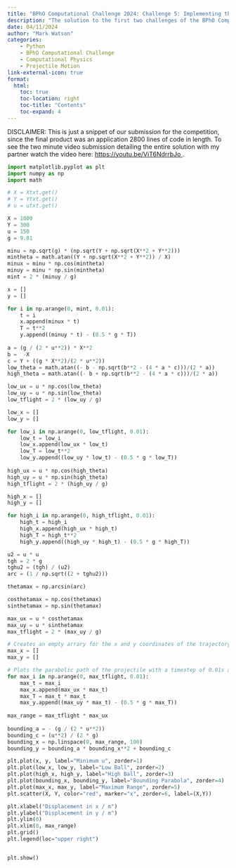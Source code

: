 ```yaml
---
title: "BPhO Computational Challenge 2024: Challenge 5: Implementing the Bounding Parabola to the Projectile Model"
description: "The solution to the first two challenges of the BPhO Computational Challenge, an analytical projectile model which creates a trajectory and outputs time of flight, range and the apogee."
date: 04/11/2024
author: "Mark Watson"
categories: 
    - Python 
    - BPhO Computational Challenge
    - Computational Physics
    - Projectile Motion
link-external-icon: true
format:
  html:
    toc: true
    toc-location: right
    toc-title: "Contents"
    toc-expand: 4
---
```

DISCLAIMER: This is just a snippet of our submission for the competition, since the final product was an application 2800 lines of code in length. To see the two minute video submission detailing the entire solution with my partner watch the video here: <a href = "https://youtu.be/ViT6NdrrbJo" target="_blank"> https://youtu.be/ViT6NdrrbJo </a>. 

```python
import matplotlib.pyplot as plt
import numpy as np
import math

# X = Xtxt.get()
# Y = Ytxt.get()
# u = utxt.get()

X = 1000
Y = 300
u = 150
g = 9.81

minu = np.sqrt(g) * (np.sqrt(Y + np.sqrt(X**2 + Y**2)))
mintheta = math.atan((Y + np.sqrt(X**2 + Y**2)) / X)
minux = minu * np.cos(mintheta)
minuy = minu * np.sin(mintheta)
mint = 2 * (minuy / g)

x = []
y = []

for i in np.arange(0, mint, 0.01):
    t = i
    x.append(minux * t)
    T = t**2
    y.append((minuy * t) - (0.5 * g * T))
    
a = (g / (2 * u**2)) * X**2
b =  -X
c = Y + ((g * X**2)/(2 * u**2))
low_theta = math.atan((- b - np.sqrt(b**2 - (4 * a * c)))/(2 * a))
high_theta = math.atan((- b + np.sqrt(b**2 - (4 * a * c)))/(2 * a))

low_ux = u * np.cos(low_theta)
low_uy = u * np.sin(low_theta)
low_tflight = 2 * (low_uy / g)

low_x = []
low_y = []

for low_i in np.arange(0, low_tflight, 0.01):
    low_t = low_i
    low_x.append(low_ux * low_t)
    low_T = low_t**2
    low_y.append((low_uy * low_t) - (0.5 * g * low_T))
    
high_ux = u * np.cos(high_theta)
high_uy = u * np.sin(high_theta)
high_tflight = 2 * (high_uy / g)

high_x = []
high_y = []

for high_i in np.arange(0, high_tflight, 0.01):
    high_t = high_i
    high_x.append(high_ux * high_t)
    high_T = high_t**2
    high_y.append((high_uy * high_t) - (0.5 * g * high_T))

u2 = u * u
tgh = 2 * g
tghu2 = (tgh) / (u2)
arc = (1 / np.sqrt((2 + tghu2)))

thetamax = np.arcsin(arc)

costhetamax = np.cos(thetamax)
sinthetamax = np.sin(thetamax)

max_ux = u * costhetamax
max_uy = u * sinthetamax
max_tflight = 2 * (max_uy / g)

# Creates an empty arrary for the x and y coordinates of the trajectory
max_x = []
max_y = []

# Plots the parabolic path of the projectile with a timestep of 0.01s and an interval of 10s
for max_i in np.arange(0, max_tflight, 0.01):
    max_t = max_i
    max_x.append(max_ux * max_t)
    max_T = max_t * max_t
    max_y.append((max_uy * max_t) - (0.5 * g * max_T))
    
max_range = max_tflight * max_ux
    
bounding_a = - (g / (2 * u**2))
bounding_c = (u**2) / (2 * g)
bounding_x = np.linspace(0, max_range, 100)
bounding_y = bounding_a * bounding_x**2 + bounding_c

plt.plot(x, y, label="Minimum u", zorder=1)
plt.plot(low_x, low_y, label="Low Ball", zorder=2)
plt.plot(high_x, high_y, label="High Ball", zorder=3)
plt.plot(bounding_x, bounding_y, label="Bounding Parabola", zorder=4)
plt.plot(max_x, max_y, label="Maximum Range", zorder=5)
plt.scatter(X, Y, color="red", marker="x", zorder=6, label=(X,Y))

plt.xlabel("Displacement in x / m")
plt.ylabel("Displacement in y / m")
plt.ylim(0)
plt.xlim(0, max_range)
plt.grid()
plt.legend(loc="upper right")


plt.show()
```